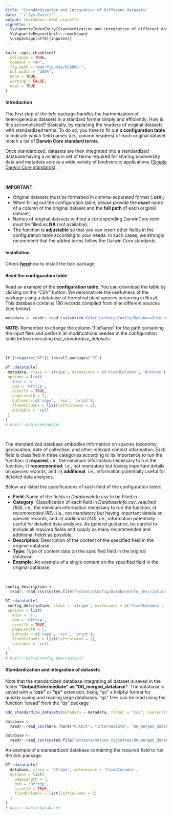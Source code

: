 ```yaml
---
title: "Standardization and integration of different datasets"
date: "`r Sys.Date()`"
output: rmarkdown::html_vignette
vignette: >
  %\VignetteIndexEntry{Standardization and integration of different datasets}
  %\VignetteEngine{knitr::rmarkdown}
  \usepackage[utf8]{inputenc}
---
```


```r
knitr::opts_chunk$set(
  collapse = TRUE,
  comment = "#>",
  fig.path = "man/figures/README-",
  out.width = "100%",
  echo = TRUE,
  warning = FALSE,
  eval = TRUE
)
```

#### **Introduction**

The first step of the *bdc* package handles the harmonization of heterogeneous datasets in a standard format simply and efficiently. How is this accomplished? Basically, by replacing the headers of original datasets with standardized terms. To do so, you have to fill out a **configuration table** to indicate which field names (i.e., column headers) of each original dataset match a list of **Darwin Core standard terms**.

Once standardized, datasets are then integrated into a standardized database having a minimum set of terms required for sharing biodiversity data and metadata across a wide variety of biodiversity applications ([Simple Darwin Core standards](https://dwc.tdwg.org/terms/)).

<br/>

**IMPORTANT**:

-   Original datasets must be formatted in comma-separated format (**.csv**);
-   When filling out the configuration table, please provide the **exact** name of a column of the original dataset and the **full path** of each original dataset;
-   Names of original datasets without a corresponding DarwinCore term must be filled as **NA** (not available);
-   The function is **adjustable** so that you can insert other fields in the configuration table according to your needs. In such cases, we strongly recommend that the added terms follow the Darwin Core standards.

#### **Installation**

Check [**here**](https://brunobrr.github.io/bdc/)how to install the bdc package


#### **Read the configuration table**

Read an example of the **configuration table**. You can download the table by clicking on the "CSV" button. We demonstrate the usefulness of the package using a database of terrestrial plant species occurring in Brazil. This database contains 180 records compiled from nine different sources (see below).

```r
metadata <- readr::read_csv(system.file("extdata/Config/DatabaseInfo.csv", package = "bdc"), show_col_types = FALSE)
```

**NOTE:** Remember to change the column "fileName" for the path containing the input files and perform all modifications needed in the configuration table before executing *bdc_standardize_datasets*.

<br/>

```r
if (!require("DT")) install.packages('DT')

DT::datatable(
 metadata, class = 'stripe', extensions = c('FixedColumns', 'Buttons'),
 options = list(
   #dom = 't',
   dom = 'Bfrtip',
   scrollX = TRUE,
   pageLength = 9,
   buttons = c('copy', 'csv', 'print'),
   fixedColumns = list(leftColumns = 2),
   editable = 'cell'
 )
)
# knitr::kable(metadata)
```

<br/>

The standardized database embodies information on species taxonomy, geolocation, date of collection, and other relevant context information. Each field is classified in three categories according to its importance to run the function: i) **required**, i.e., the minimum information necessary to run the function, ii) **recommended**, i.e., not mandatory but having important details on species records, and iii) **additional**, i.e., information potentially useful for detailed data analyses.

Below are listed the specifications of each field of the configuration table:

-   **Field**: Name of the fields in *DatabaseInfo.csv* to be filled in.
-   **Category**: Classification of each field in *DatabaseInfo.csv*. *required (RQ)*, i.e., the minimum information necessary to run the function, ii) *recommended (RE)*, i.e., not mandatory but having important details on species records, and iii) *additional (AD)*, i.e., information potentially useful for detailed data analyses. As general guidance, be careful to include all *required* fields and supply as many recommended and additional fields as possible.
-   **Description**: Description of the content of the specified field in the original database.
-   **Type**: Type of content data on the specified field in the original database.
-   **Example**: An example of a single content on the specified field in the original database.

<br/>

```r
config_description <-
  readr::read_csv(system.file("extdata/Config/DatabaseInfo_description.csv", package = "bdc"), show_col_types = FALSE)

DT::datatable(
 config_description, class = 'stripe', extensions = c('FixedColumns', 'Buttons'),
 options = list(
   #dom = 't',
   dom = 'Bfrtip',
   scrollX = TRUE,
   pageLength = 5,
   buttons = c('copy', 'csv', 'print'),
   fixedColumns = list(leftColumns = 2),
   editable = 'cell'
 )
)
# knitr::kable(config_description)
```

#### **Standardization and integration of datasets**

Note that the standardized database integrating all dataset is saved in the folder **"Output/Intermediate" as "00_merged_database"**. The database is saved with a **"csv"** or **"qs"** extension, being "qs" a helpful format for quickly saving and reading large databases. "qs" files can be read using the function "qread" from the "qs" package

```r
bdc_standardize_datasets(metadata = metadata, format = "csv", overwrite = T)
```

```r
database <-
  readr::read_csv(here::here("Output", "Intermediate", "00_merged_database.csv"))
```

```r
database <-
  readr::read_csv(system.file("extdata/outpus_vignettes/00_merged_database.csv", package = "bdc"), show_col_types = FALSE)
```


An example of a standardized database containing the required field to run the *bdc* package.


```r
DT::datatable(
  database, class = 'stripe', extensions = 'FixedColumns',
  options = list(
    pageLength = 7,
    dom = 'Bfrtip',
    scrollX = TRUE,
    fixedColumns = list(leftColumns = 2)
  )
)
# knitr::kable(database)
```
